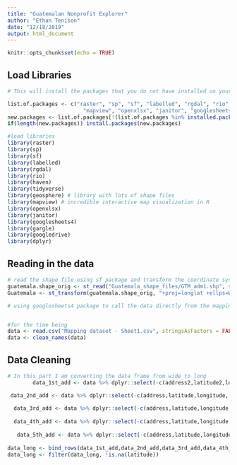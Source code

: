 ```yaml
---
title: "Guatemalan Nonprofit Explorer"
author: "Ethan Tenison"
date: "12/18/2019"
output: html_document
---
```


```r
knitr::opts_chunk$set(echo = TRUE)
```

## Load Libraries 


```r
# This will install the packages that you do not have installed on your computer. If you add new ones, you #need to add them to the list.of.packages list. 

list.of.packages <- c("raster", "sp", "sf", "labelled", "rgdal", "rio", "haven", "tidyverse", "geosphere", 
                        "mapview", "openxlsx", "janitor", "googlesheets4", "gargle", "googledrive", "dplyr")
new.packages <- list.of.packages[!(list.of.packages %in% installed.packages()[,"Package"])]
if(length(new.packages)) install.packages(new.packages)

#load libraries 
library(raster)
library(sp)
library(sf)
library(labelled)
library(rgdal)
library(rio)
library(haven)
library(tidyverse)
library(geosphere) # library with lots of shape files
library(mapview) # incredible interactive map visualization in R
library(openxlsx)
library(janitor)
library(googlesheets4)
library(gargle)
library(googledrive)
library(dplyr)

```

## Reading in the data 



```r
# read the shape file using sf package and transform the coordinate system 
guatemala.shape_orig <- st_read("Guatemala_shape_files/GTM_adm1.shp", stringsAsFactors=FALSE)
Guatemala <- st_transform(guatemala.shape_orig, "+proj=longlat +ellps=WGS84 +datum=WGS84")

# using googlesheets4 package to call the data directly from the mapping dataset 


#for the time being
data <- read.csv("Mapping dataset - Sheet1.csv", stringsAsFactors = FALSE)
data <- clean_names(data)

```

## Data Cleaning 

```r
# In this part I am converting the data frame from wide to long 
        data_1st_add <- data %>% dplyr::select(-c(address2,latitude2,longitude2,municipality2, department2, address3                                        ,latitude3, longitude3, municipality3, department3, address4,latitude4,                                        longitude4,municipality4, department4, address5,latitude5, longitude5,                                        municipality5, department5))

 data_2nd_add <- data %>% dplyr::select(-c(address,latitude,longitude, municipality, department, address3                                        ,latitude3, longitude3, municipality3, department3, address4,latitude4,                                        longitude4,municipality4, department4, address5,latitude5, longitude5,                                        municipality5, department5))  %>% rename(address = address2, latitude =                                       latitude2, longitude = longitude2, municipality = municipality2,                                              department = department2) 
 
  data_3rd_add <- data %>% dplyr::select(-c(address,latitude,longitude, municipality, department, address2                                        ,latitude2, longitude2, municipality2, department2, address4,latitude4,                                        longitude4,municipality4, department4, address5,latitude5, longitude5,                                        municipality5, department5))  %>% rename(address = address3, latitude =                                       latitude3, longitude = longitude3, municipality = municipality3,                                              department = department3) 
  
  data_4th_add <- data %>% dplyr::select(-c(address,latitude,longitude, municipality, department, address2                                        ,latitude2, longitude2, municipality2, department2, address3,latitude3,                                        longitude3,municipality3, department3, address5,latitude5, longitude5,                                        municipality5, department5))  %>% rename(address = address4, latitude =                                       latitude4, longitude = longitude4, municipality = municipality4,                                              department = department4) 
  
   data_5th_add <- data %>% dplyr::select(-c(address,latitude,longitude, municipality, department, address2                                        ,latitude2, longitude2, municipality2, department2, address3,latitude3,                                        longitude3,municipality3, department3, address4,latitude4, longitude4,                                        municipality4, department4))  %>% rename(address = address5, latitude =                                       latitude5, longitude = longitude5, municipality = municipality5,                                              department = department5) 
   
data_long <- bind_rows(data_1st_add,data_2nd_add,data_3rd_add,data_4th_add, data_5th_add)
data_long <- filter(data_long, !is.na(latitude))


```
